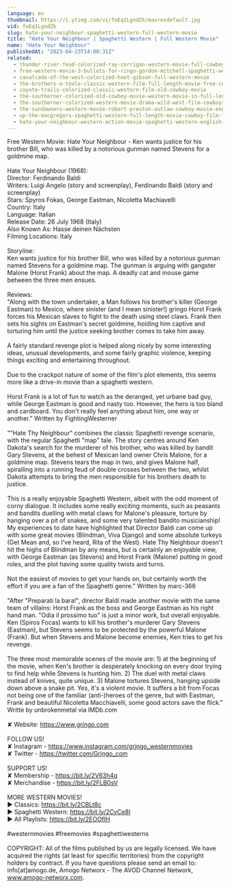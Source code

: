 ```yaml
---
language: en
thumbnail: https://i.ytimg.com/vi/foEq1LgndZk/maxresdefault.jpg
vid: foEq1LgndZk
slug: hate-your-neighbour-spaghetti-western-full-western-movie
title: "Hate Your Neighbour | Spaghetti Western | Full Western Movie"
name: "Hate Your Neighbour"
publishedAt: "2023-04-23T14:00:31Z"
related:
  - thunder-river-feud-colorized-ray-corrigan-western-movie-full-cowboy-film
  - free-western-movie-3-bullets-for-ringo-gordon-mitchell-spaghetti-western-full-youtube-movie
  - cavalcade-of-the-west-colorized-hoot-gibson-full-western-movie
  - the-brothers-o-toole-classic-western-film-full-length-movie-free-cowboy-movie-wild-west
  - coyote-trails-colorized-classic-western-film-old-cowboy-movie
  - the-southerner-colorized-old-cowboy-movie-western-movie-in-full-length
  - the-southerner-colorized-western-movie-drama-wild-west-film-cowboys
  - the-sundowners-western-movie-robert-preston-outlaw-cowboy-movie-english
  - up-the-macgregors-spaghetti-western-full-length-movie-cowboy-film-free-western-movie
  - hate-your-neighbour-western-action-movie-spaghetti-western-english-cowboy-film
---
```


Free Western Movie: Hate Your Neighbour  - Ken wants justice for his brother Bill, who was killed by a notorious gunman named Stevens for a goldmine map.<br />
<br />
Hate Your Neighbour (1968):<br />
 Director: Ferdinando Baldi<br />
Writers: Luigi Angelo (story and screenplay), Ferdinando Baldi (story and screenplay) <br />
Stars: Spyros Fokas, George Eastman, Nicoletta Machiavelli <br />
Country: Italy<br />
Language: Italian<br />
Release Date: 26 July 1968 (Italy) <br />
Also Known As: Hasse deinen Nächsten <br />
Filming Locations: Italy <br />
<br />
Storyline:<br />
Ken wants justice for his brother Bill, who was killed by a notorious gunman named Stevens for a goldmine map. The gunman is arguing with gangster Malone (Horst Frank) about the map. A deadly cat and mouse game between the three men ensues.<br />
<br />
Reviews:<br />
"Along with the town undertaker, a Man follows his brother's killer (George Eastman) to Mexico, where sinister (and I mean sinister!) gringo Horst Frank forces his Mexican slaves to fight to the death using steel claws. Frank then sets his sights on Eastman's secret goldmine, holding him captive and torturing him until the justice seeking brother comes to take him away.<br />
<br />
A fairly standard revenge plot is helped along nicely by some interesting ideas, unusual developments, and some fairly graphic violence, keeping things exciting and entertaining throughout.<br />
<br />
Due to the crackpot nature of some of the film's plot elements, this seems more like a drive-in movie than a spaghetti western.<br />
<br />
Horst Frank is a lot of fun to watch as the deranged, yet urbane bad guy, while George Eastman is good and nasty too. However, the hero is too bland and cardboard. You don't really feel anything about him, one way or another." Written by FightingWesterner<br />
<br />
""Hate Thy Neighbour" combines the classic Spaghetti revenge scenario, with the regular Spaghetti "map" tale. The story centres around Ken Dakota's search for the murderer of his brother, who was killed by bandit Gary Stevens, at the behest of Mexican land owner Chris Malone, for a goldmine map. Stevens tears the map in two, and gives Malone half, spiralling into a running feud of double crosses between the two, whilst Dakota attempts to bring the men responsible for his brothers death to justice.<br />
<br />
This is a really enjoyable Spaghetti Western, albeit with the odd moment of corny dialogue. It includes some really exciting moments, such as peasants and bandits duelling with metal claws for Malone's pleasure, torture by hanging over a pit of snakes, and some very talented bandito musicianship! My experiences to date have highlighted that Director Baldi can come up with some great movies (Blindman, Viva Django) and some absolute turkeys (Get Mean and, so I've heard, Rita of the West). Hate Thy Neighbour doesn't hit the highs of Blindman by any means, but is certainly an enjoyable view, with George Eastman (as Stevens) and Horst Frank (Malone) putting in good roles, and the plot having some quality twists and turns.<br />
<br />
Not the easiest of movies to get your hands on, but certainly worth the effort if you are a fan of the Spaghetti genre." Written by marc-366<br />
<br />
"After "Preparati la bara!", director Baldi made another movie with the same team of villains: Horst Frank as the boss and George Eastman as his right hand man. "Odia il prossimo tuo" is just a minor work, but overall enjoyable. Ken (Spiros Focas) wants to kill his brother's murderer Gary Stevens (Eastman), but Stevens seems to be protected by the powerful Malone (Frank). But when Stevens and Malone become enemies, Ken tries to get his revenge.<br />
<br />
The three most memorable scenes of the movie are: 1) at the beginning of the movie, when Ken's brother is desperately knocking on every door trying to find help while Stevens is hunting him. 2) The duel with metal claws instead of knives, quite unique. 3) Malone tortures Stevens, hanging upside down above a snake pit. Yes, it's a violent movie. It suffers a bit from Focas not being one of the familiar (anti-)heroes of the genre, but with Eastman, Frank and beautiful Nicoletta Macchiavelli, some good actors save the flick." Writte by unbrokenmetal via IMDb.com<br />
<br />
✘ Website: https://www.grjngo.com<br />
<br />
FOLLOW US!<br />
✘ Instagram - https://www.instagram.com/grjngo_westernmovies<br />
✘ Twitter - https://twitter.com/Grjngo_com<br />
<br />
SUPPORT US!<br />
✘ Membership - https://bit.ly/2V63h4q<br />
✘ Merchandise - https://bit.ly/2FLB0sV<br />
<br />
MORE WESTERN MOVIES! <br />
► Classics: https://bit.ly/2CBLt8c <br />
► Spaghetti Western: https://bit.ly/2CyCe8I <br />
► All Playlists: https://bit.ly/2EOOfIH <br />
<br />
#westernmovies #freemovies #spaghettiwesterns<br />
<br />
COPYRIGHT: All of the films published by us are legally licensed. We have acquired the rights (at least for specific territories) from the copyright holders by contract. If you have questions please send an email to: info[at]amogo.de, Amogo Networx - The AVOD Channel Network, www.amogo-networx.com.
